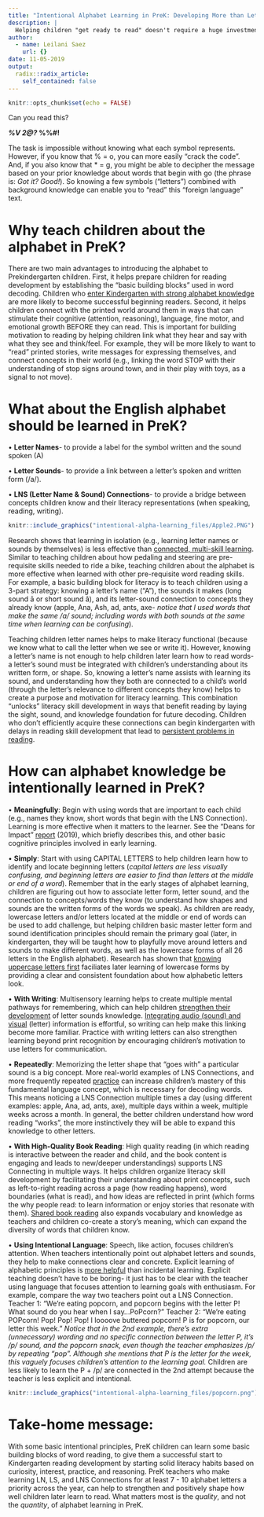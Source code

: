 ```yaml
---
title: "Intentional Alphabet Learning in PreK: Developing More than Letter Names"
description: |
  Helping children "get ready to read" doesn't require a huge investment in helping children learn the alphabet in PreK. Read about 3 basic, but fundamental, ingredients for intentionally teaching children about the English alphabet to pave pre-reading success in Kindergarten. 
author:
  - name: Leilani Saez
    url: {}
date: 11-05-2019
output:
  radix::radix_article:
    self_contained: false
---
```


```r
knitr::opts_chunk$set(echo = FALSE)
```
Can you read this? 

***%V   2@?    *%%#!**

The task is impossible without knowing what each symbol represents. However, if you know that % = o, you can more easily “crack the code”. And, if you also know that * = g, you might be able to decipher the message based on your prior knowledge about words that begin with go (the phrase is: *Got it? Good!*). So knowing a few symbols (“letters”) combined with background knowledge can enable you to “read” this “foreign language” text. 

# Why teach children about the alphabet in PreK?
There are two main advantages to introducing the alphabet to Prekindergarten children. First, it helps prepare children for reading development by establishing the “basic building blocks” used in word decoding. Children who [enter Kindergarten with strong alphabet knowledge](https://journals.sagepub.com/doi/pdf/10.1177/0022219410369067) are more likely to become successful beginning readers. Second, it helps children connect with the printed world around them in ways that can stimulate their cognitive (attention, reasoning), language, fine motor, and emotional growth BEFORE they can read. This is important for building motivation to reading by helping children link what they hear and say with what they see and think/feel. For example, they will be more likely to want to "read" printed stories, write messages for expressing themselves, and connect concepts in their world (e.g., linking the word STOP with their understanding of stop signs around town, and in their play with toys, as a signal to not move).

# What about the English alphabet should be learned in PreK?

•	**Letter Names**- to provide a label for the symbol written and the sound spoken (A)

•	**Letter Sounds**- to provide a link between a letter’s spoken and written form (/a/).

•	**LNS (Letter Name & Sound) Connections**- to provide a bridge between concepts children know and their literacy representations (when speaking, reading, writing).

```r
knitr::include_graphics("intentional-alpha-learning_files/Apple2.PNG")
```

                           
Research shows that learning in isolation (e.g., learning letter names or sounds by themselves) is less effective than [connected, multi-skill learning](https://ila.onlinelibrary.wiley.com/doi/pdf/10.1598/RRQ.45.1.2). Similar to teaching children about how pedaling and steering are pre-requisite skills needed to ride a bike, teaching children about the alphabet is more effective when learned with other pre-requisite word reading skills. For example, a basic building block for literacy is to teach children using a 3-part strategy: knowing a letter’s name (“A”), the sounds it makes (long sound ā or short sound â), and its letter-sound connection to concepts they already know (apple, Ana, Ash, ad, ants, axe- *notice that I used words that make the same /a/ sound; including words with both sounds at the same time when learning can be confusing*). 

Teaching children letter names helps to make literacy functional (because we know what to call the letter when we see or write it). However, knowing a letter’s name is not enough to help children later learn how to read words- a letter’s sound must be integrated with children’s understanding about its written form, or shape. So, knowing a letter’s name assists with learning its sound, and understanding how they both are connected to a child’s world (through the letter's relevance to different concepts they know) helps to create a purpose and motivation for literacy learning. This combination “unlocks” literacy skill development in ways that benefit reading by laying the sight, sound, and knowledge foundation for future decoding. Children who don’t efficiently acquire these connections can begin kindergarten with delays in reading skill development that lead to [persistent problems in reading](https://www.sciencedirect.com/science/article/pii/S1041608016300693).

# How can alphabet knowledge be intentionally learned in PreK?

•	**Meaningfully**: Begin with using words that are important to each child (e.g., names they know, short words that begin with the LNS Connection). Learning is more effective when it matters to the learner. See the “Deans for Impact” [report](https://deansforimpact.org/wp-content/uploads/2017/01/The_Science_of_Early_Learning.pdf) (2019), which briefly describes this, and other basic cognitive principles involved in early learning.

•	**Simply**: Start with using CAPITAL LETTERS to help children learn how to identify and locate beginning letters (*capital letters are less visually confusing, and beginning letters are easier to find than letters at the middle or end of a word*). Remember that in the early stages of alphabet learning, children are figuring out how to associate letter form, letter sound, and the connection to concepts/words they know (to understand how shapes and sounds are the written forms of the words we speak). As children are ready, lowercase letters and/or letters located at the middle or end of words can be used to add challenge, but helping children basic master letter form and sound identification principles should remain the primary goal (later, in kindergarten, they will be taught how to playfully move around letters and sounds to make different words, as well as the lowercase forms of all 26 letters in the English alphabet). Research has shown that [knowing uppercase letters first](https://journals.sagepub.com/doi/pdf/10.1177/1529100618772271) faciliates later learning of lowercase forms by providing a clear and consistent foundation about how alphabetic letters look.


•	**With Writing**: Multisensory learning helps to create multiple mental pathways for remembering, which can help children [strengthen their development](https://www.researchgate.net/profile/Helene_Labat/publication/273474444_Facilitating_Effect_of_Multisensory_Letter_Encoding_on_Reading_and_Spelling_in_5-Year-Old_Children/links/5cd19850458515712e989d75/Facilitating-Effect-of-Multisensory-Letter-Encoding-on-Reading-and-Spelling-in-5-Year-Old-Children.pdf) of letter sounds knowledge. [Integrating audio (sound) and visual](https://www.sciencedirect.com/science/article/pii/S0167876010001698) (letter) information is effortful, so writing can help make this linking become more familiar. Practice with writing letters can also strengthen learning beyond print recognition by encouraging children's motivation to use letters for communication. 
                     

•	**Repeatedly**: Memorizing the letter shape that “goes with” a particular sound is a big concept. More real-world examples of LNS Connections, and more frequently repeated [practice](https://www.cambridge.org/core/services/aop-cambridge-core/content/view/B71581638BF89873F61F03EA1E747E5A/S0272263197002040a.pdf/div-class-title-beyond-explicit-rule-learning-div.pdf) can increase children’s mastery of this fundamental language concept, which is necessary for decoding words. This means noticing a LNS Connection multiple times a day (using different examples: apple, Ana, ad, ants, axe), multiple days within a week, multiple weeks across a month. In general, the better children understand how word reading “works”, the more instinctively they will be able to expand this knowledge to other letters.

                        
•	**With High-Quality Book Reading**: High quality reading (in which reading is interactive between the reader and child, and the book content is engaging and leads to new/deeper understandings) supports LNS Connecting in multiple ways. It helps children organize literacy skill development by facilitating their understanding about print concepts, such as left-to-right reading across a page (how reading happens), word boundaries (what is read), and how ideas are reflected in print (which forms the why people read: to learn information or enjoy stories that resonate with them). [Shared book reading](https://www.sciencedirect.com/science/article/pii/S0885200608000082) also expands vocabulary and knowledge as teachers and children co-create a story’s meaning, which can expand the diversity of words that children know.

•	**Using Intentional Language**: Speech, like action, focuses children’s attention. When teachers intentionally point out alphabet letters and sounds, they help to make connections clear and concrete. Explicit learning of alphabetic principles is [more helpful](https://journals.sagepub.com/doi/pdf/10.1177/1529100618772271) than incidental learning. Explicit teaching doesn’t have to be boring- it just has to be clear with the teacher using language that focuses attention to learning goals with enthusiasm. For example, compare the way two teachers point out a LNS Connection. Teacher 1: “We’re eating popcorn, and popcorn begins with the letter P! What sound do you hear when I say…PoPcorn?” Teacher 2: “We’re eating POPcorn! Pop! Pop! Pop! I loooove buttered popcorn! P is for popcorn, our letter this week.” *Notice that in the 2nd example, there’s extra (unnecessary) wording and no specific connection between the letter P, it’s /p/ sound, and the popcorn snack, even though the teacher emphasizes /p/ by repeating “pop”. Although she mentions that P is the letter for the week, this vaguely focuses children's attention to the learning goal.* Children are less likely to learn the P + /p/ are connected in the 2nd attempt because the teacher is less explicit and intentional.

```r
knitr::include_graphics("intentional-alpha-learning_files/popcorn.png")
```

 
# Take-home message: 
With some basic intentional principles, PreK children can learn some basic building blocks of word reading, to give them a successful start to Kindergarten reading development by starting solid literacy habits based on curiosity, interest, practice, and reasoning. PreK teachers who make learning LN, LS, and LNS Connections for at least 7 - 10 alphabet letters a priority across the year, can help to strengthen and positively shape how well children later learn to read. What matters most is the *quality*, and not the *quantity*, of alphabet learning in PreK.


